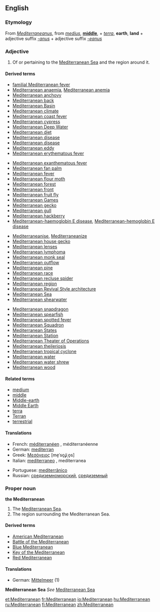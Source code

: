 ==English==

===Etymology===
From {{L.}} ''[[Mediterraneanus]]'', from ''[[medius]]'', '''[[middle]]''', + ''[[terra]]'', '''earth''', '''land''' + adjective suffix ''[[-anus]]'' + adjective suffix ''[[-eanus]]''

===Adjective===
{{en-adj|-}}

# Of or pertaining to the [[Mediterranean Sea]] and the region around it.

====Derived terms====
<!--Terms derived from the ADJECTIVE-->
{{top4}}
*[[familial Mediterranean fever]]
*[[Mediterranean anaemia]], [[Mediterranean anemia]]
*[[Mediterranean anchovy]]
*[[Mediterranean back]]
*[[Mediterranean Basin]]
*[[Mediterranean climate]]
*[[Mediterranean coast fever]]
*[[Mediterranean cypress]]
*[[Mediterranean Deep Water]]
*[[Mediterranean diet]]
*[[Mediterranean disease]]
*[[Mediterranean disease]]
*[[Mediterranean eddy]]
*[[Mediterranean erythematous fever]]
{{mid4}}
*[[Mediterranean exanthematous fever]]
*[[Mediterranean fan palm]]
*[[Mediterranean fever]]
*[[Mediterranean flour moth]]
*[[Mediterranean forest]]
*[[Mediterranean front]]
*[[Mediterranean fruit fly]]
*[[Mediterranean Games]]
*[[Mediterranean gecko]]
*[[Mediterranean gull]]
*[[Mediterranean hackberry]]
*[[Mediterranean-haemoglobin E disease]], [[Mediterranean-hemoglobin E disease]]
{{mid4}}
*[[Mediterraneanise]], [[Mediterraneanize]]
*[[Mediterranean house gecko]]
*[[Mediterranean lenses]]
*[[Mediterranean lymphoma]]
*[[Mediterranean monk seal]]
*[[Mediterranean outflow]]
*[[Mediterranean pine]]
*[[Mediterranean race]]
*[[Mediterranean recluse spider]]
*[[Mediterranean region]]
*[[Mediterranean Revival Style architecture]]
*[[Mediterranean Sea]]
*[[Mediterranean shearwater]]
{{mid4}}
*[[Mediterranean snapdragon]]
*[[Mediterranean spearfish]]
*[[Mediterranean spotted fever]]
*[[Mediterranean Squadron]]
*[[Mediterranean States]]
*[[Mediterranean Station]]
*[[Mediterranean Theater of Operations]]<!--"Theater" only; this is a US term-->
*[[Mediterranean theileriosis]]
*[[Mediterranean tropical cyclone]]
*[[Mediterranean water]]
*[[Mediterranean water shrew]]
*[[Mediterranean wood]]
{{bottom}}

====Related terms====
*[[medium]]
*[[middle]]
*[[Middle-earth]]
*[[Middle Earth]]
*[[terra]]
*[[Terran]]
*[[terrestrial]]

====Translations====
{{top}}
*French: [[méditerranéen]] {{m}}, méditerranéenne {{f}}
*German: [[mediterran]]
*Greek: [[Μεσόγειος]] [me̞ˈso̞ʝiˌo̞s] {{f}}
*Italian: [[mediterraneo]] {{m}}, mediterranea {{f}}
{{mid}}
*Portuguese: [[mediterrânico]] {{m}}
*Russian: [[средиземноморский]], [[средиземный]]
{{bottom}}

===Proper noun===
'''the Mediterranean'''

# The [[Mediterranean Sea]].
# The region surrounding the Mediterranean Sea.

====Derived terms====
<!--Terms derived from the NOUN-->
*[[American Mediterranean]]
*[[w:Battle of the Mediterranean|Battle of the Mediterranean]]
*[[Blue Mediterranean]]
*[[Key of the Mediterranean]]
*[[Red Mediterranean]]

====Translations====
*German: [[Mittelmeer]] {{n}} (1)

'''Mediterranean Sea'''
''See'' [[Mediterranean Sea]]

{{trans-top|region surrounding the Mediterranean Sea}}
{{trans-mid}}
{{trans-bottom}}

[[et:Mediterranean]]
[[fr:Mediterranean]]
[[io:Mediterranean]]
[[hu:Mediterranean]]
[[ru:Mediterranean]]
[[fi:Mediterranean]]
[[zh:Mediterranean]]